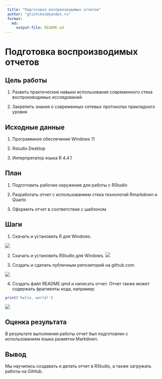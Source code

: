 ```yaml
---
 title: "Подготовка воспроизводимых отчетов"
 author: "gtishckov@yandex.ru"
 format: 
   md:
     output-file: README.md
---
```


# Подготовка воспроизводимых отчетов

## Цель работы  
1. Развить практические навыки использования современного стека воспроизводимых исследований

2. Закрепить знания о современных сетевых протоколах прикладного уровня

## Исходные данные

1.  Программное обеспечение Windows 11

2.  Rstudio Desktop

3.  Интерпретатор языка R 4.4.1

## План

1. Подготовить рабочее окружение для работы с RStudio

2. Разработать отчет с использованием стека технологий Rmarkdown и Quarto

3. Оформить отчет в соответствии с шаблоном

## Шаги

1. Скачать и установить R для Windows.

![](img/1.png)

2. Скачать и установить RStudio для Windows.
![](img/2.png)

3. Создать и сделать публичным репозиторий на github.com.

![](img/3.png)

4. Создать файл README.qmd и написать отчет. Отчет также может содержать фрагменты кода, например:
```r
print('hello, world!')
```

![](img/4.png)

## Оценка результата

В результате выполнения работы отчет был подготовлен с использованием языка разметки Markdown.

## Вывод

Мы научились создавать и делать отчет в RStudio, а также загружать работы на GitHub.
